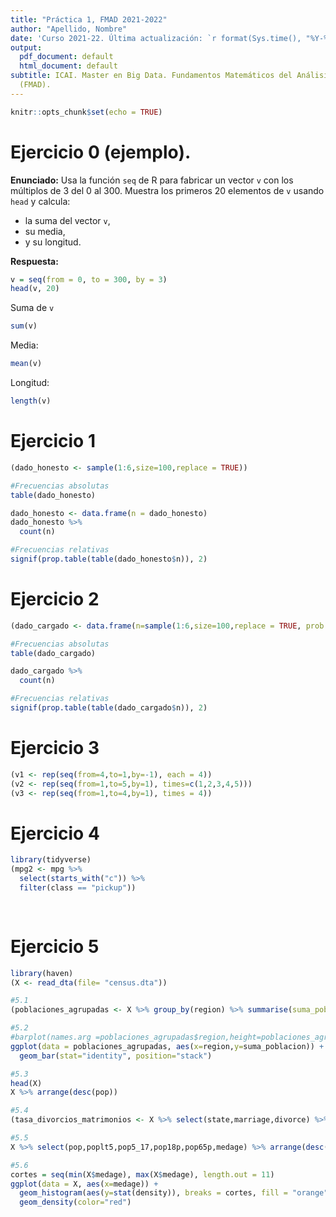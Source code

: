 ```yaml
---
title: "Práctica 1, FMAD 2021-2022"
author: "Apellido, Nombre"
date: 'Curso 2021-22. Última actualización: `r format(Sys.time(), "%Y-%m-%d")`'
output:
  pdf_document: default
  html_document: default
subtitle: ICAI. Master en Big Data. Fundamentos Matemáticos del Análisis de Datos
  (FMAD).
---
```


```r
knitr::opts_chunk$set(echo = TRUE)
```

# Ejercicio 0 (ejemplo).

**Enunciado:** Usa la función `seq` de R para fabricar un vector `v` con los múltiplos de 3 del 0 al 300. Muestra los primeros 20 elementos de `v` usando `head` y calcula:

+ la suma del vector `v`,
+ su media,
+ y su longitud.

**Respuesta:**

```r
v = seq(from = 0, to = 300, by = 3)
head(v, 20)
```

Suma de `v`
```r
sum(v)
```

Media:
```r
mean(v)
```

Longitud:
```r
length(v)
```
 
# Ejercicio 1
 
```r
(dado_honesto <- sample(1:6,size=100,replace = TRUE))

#Frecuencias absolutas
table(dado_honesto)

dado_honesto <- data.frame(n = dado_honesto)
dado_honesto %>%
  count(n)

#Frecuencias relativas
signif(prop.table(table(dado_honesto$n)), 2)
```
 
# Ejercicio 2

```r
(dado_cargado <- data.frame(n=sample(1:6,size=100,replace = TRUE, prob = c(1,1,1,1,1,2))))

#Frecuencias absolutas
table(dado_cargado)

dado_cargado %>%
  count(n)

#Frecuencias relativas
signif(prop.table(table(dado_cargado$n)), 2)
```

# Ejercicio 3

```r
(v1 <- rep(seq(from=4,to=1,by=-1), each = 4))
(v2 <- rep(seq(from=1,to=5,by=1), times=c(1,2,3,4,5)))
(v3 <- rep(seq(from=1,to=4,by=1), times = 4))
```

# Ejercicio 4
```r
library(tidyverse)
(mpg2 <- mpg %>% 
  select(starts_with("c")) %>% 
  filter(class == "pickup"))
  
  
```

# Ejercicio 5
```r
library(haven)
(X <- read_dta(file= "census.dta"))

#5.1
(poblaciones_agrupadas <- X %>% group_by(region) %>% summarise(suma_poblacion = sum(pop)))

#5.2
#barplot(names.arg =poblaciones_agrupadas$region,height=poblaciones_agrupadas$suma_poblacion)
ggplot(data = poblaciones_agrupadas, aes(x=region,y=suma_poblacion)) +
  geom_bar(stat="identity", position="stack")

#5.3
head(X)
X %>% arrange(desc(pop))

#5.4
(tasa_divorcios_matrimonios <- X %>% select(state,marriage,divorce) %>% mutate(marriage,divorce, tasa = marriage/divorce)) %>% arrange(desc(tasa))

#5.5
X %>% select(pop,poplt5,pop5_17,pop18p,pop65p,medage) %>% arrange(desc(medage)) %>% head(10)

#5.6
cortes = seq(min(X$medage), max(X$medage), length.out = 11)
ggplot(data = X, aes(x=medage)) + 
  geom_histogram(aes(y=stat(density)), breaks = cortes, fill = "orange", color="black")  + 
  geom_density(color="red")
```

